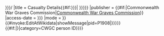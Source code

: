 {{Cite web
|url         = http://www.cwgc.org/find-war-dead/casualty/{{{id|{{{1|{{#property:P1908|}}}}}}}}/
|title       = Casualty Details{{#if:{{{name|{{{2|}}}}}}|{{colon}} {{{name|{{{2}}}}}}}}
|publisher   = {{#if:{{{fewer-links|}}}|Commonwealth War Graves Commission|[[Commonwealth War Graves Commission]]}}
|access-date = {{{access-date|{{{accessdate|}}}}}}
|mode        = {{{mode|}}}
}}<includeonly>{{#invoke:EditAtWikidata|showMessage|pid=P1908|{{{id|{{{1|}}}}}}}}{{#if:{{{id|}}}{{{1|}}}|{{WikidataCheck|property=P1908|value={{{id|{{{1|}}}}}}|category=CWGC person ID}}}}</includeonly><noinclude>
{{documentation}}</noinclude>